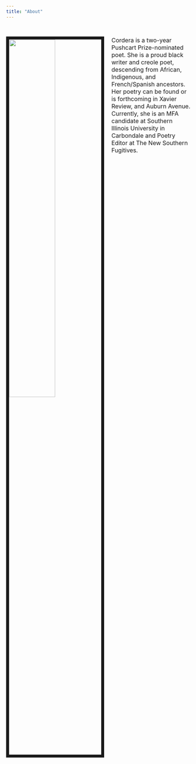 ```yaml
---
title: "About"
---
```

<BR CLEAR= "left">

<link rel="stylesheet" href="styles.css" type="text/css">
<img src="images/IMG_3265.jpeg" style="width:50%; border:8px solid; margin-right: 20px" align="left">
<font size="3">Cordera is a two-year Pushcart Prize-nominated poet. She is a proud black writer and creole poet, descending from African, Indigenous, and French/Spanish ancestors. Her poetry can be found or is forthcoming in Xavier Review, and Auburn Avenue. Currently, she is an MFA candidate at Southern Illinois University in Carbondale and Poetry Editor at The New Southern Fugitives.

</font>
</BR>